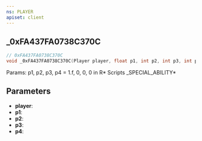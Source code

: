 ```yaml
---
ns: PLAYER
apiset: client
---
```

## _0xFA437FA0738C370C

```c
// 0xFA437FA0738C370C
void _0xFA437FA0738C370C(Player player, float p1, int p2, int p3, int p4);
```

Params: p1, p2, p3, p4 = 1.f, 0, 0, 0 in R* Scripts
_SPECIAL_ABILITY*

## Parameters
* **player**:
* **p1**:
* **p2**:
* **p3**:
* **p4**: